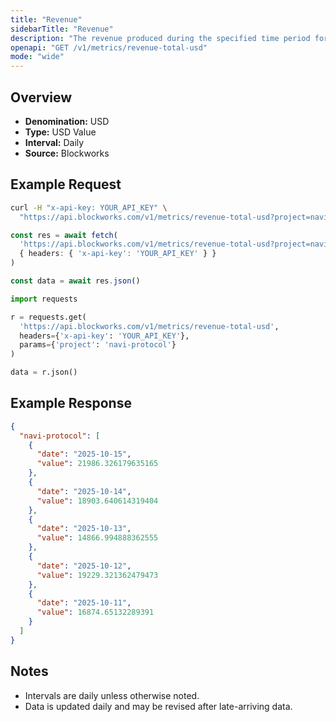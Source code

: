 ```yaml
---
title: "Revenue"
sidebarTitle: "Revenue"
description: "The revenue produced during the specified time period for given project."
openapi: "GET /v1/metrics/revenue-total-usd"
mode: "wide"
---
```


## Overview

- **Denomination:** USD
- **Type:** USD Value
- **Interval:** Daily
- **Source:** Blockworks

## Example Request

<CodeGroup>

```bash cURL
curl -H "x-api-key: YOUR_API_KEY" \
  "https://api.blockworks.com/v1/metrics/revenue-total-usd?project=navi-protocol"
```

```typescript TypeScript
const res = await fetch(
  'https://api.blockworks.com/v1/metrics/revenue-total-usd?project=navi-protocol',
  { headers: { 'x-api-key': 'YOUR_API_KEY' } }
)

const data = await res.json()
```

```python Python
import requests

r = requests.get(
  'https://api.blockworks.com/v1/metrics/revenue-total-usd',
  headers={'x-api-key': 'YOUR_API_KEY'},
  params={'project': 'navi-protocol'}
)

data = r.json()
```

</CodeGroup>

## Example Response

```json
{
  "navi-protocol": [
    {
      "date": "2025-10-15",
      "value": 21986.326179635165
    },
    {
      "date": "2025-10-14",
      "value": 18903.640614319404
    },
    {
      "date": "2025-10-13",
      "value": 14866.994888362555
    },
    {
      "date": "2025-10-12",
      "value": 19229.321362479473
    },
    {
      "date": "2025-10-11",
      "value": 16874.65132289391
    }
  ]
}
```

## Notes
- Intervals are daily unless otherwise noted.
- Data is updated daily and may be revised after late-arriving data.